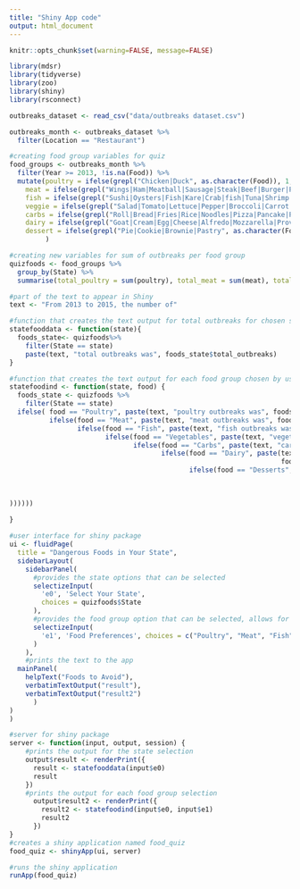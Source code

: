```yaml
---
title: "Shiny App code"
output: html_document
---
```


```r
knitr::opts_chunk$set(warning=FALSE, message=FALSE)
```

```r
library(mdsr)   
library(tidyverse)
library(zoo)
library(shiny)
library(rsconnect)
```


```r
outbreaks_dataset <- read_csv("data/outbreaks dataset.csv")

outbreaks_month <- outbreaks_dataset %>%
  filter(Location == "Restaurant")
```


```r
#creating food group variables for quiz
food_groups <- outbreaks_month %>%
  filter(Year >= 2013, !is.na(Food)) %>%
  mutate(poultry = ifelse(grepl("Chicken|Duck", as.character(Food)), 1, 0),
    meat = ifelse(grepl("Wings|Ham|Meatball|Sausage|Steak|Beef|Burger|Pork|burger|Bacon", as.character(Food)), 1, 0), 
    fish = ifelse(grepl("Sushi|Oysters|Fish|Kare|Crab|fish|Tuna|Shrimp|Scallops|Salmon|Seafood|Clam|Lobster|Eel", as.character(Food)), 1, 0),
    veggie = ifelse(grepl("Salad|Tomato|Lettuce|Pepper|Broccoli|Carrot|Bean|Cabbage|Onion|Vegetable|Guacamole|Cucumber|Zucchini", as.character(Food)), 1, 0),
    carbs = ifelse(grepl("Roll|Bread|Fries|Rice|Noodles|Pizza|Pancake|Pasta", as.character(Food)), 1, 0),
    dairy = ifelse(grepl("Goat|Cream|Egg|Cheese|Alfredo|Mozzarella|Provolone", as.character(Food)), 1, 0),
    dessert = ifelse(grepl("Pie|Cookie|Brownie|Pastry", as.character(Food)), 1, 0)
         )

#creating new variables for sum of outbreaks per food group
quizfoods <- food_groups %>%
  group_by(State) %>%
  summarise(total_poultry = sum(poultry), total_meat = sum(meat), total_fish = sum(fish), total_veggie = sum(veggie), total_carbs = sum(carbs), total_dairy = sum(dairy), total_dessert = sum(dessert), total_outbreaks = n())

#part of the text to appear in Shiny
text <- "From 2013 to 2015, the number of"

#function that creates the text output for total outbreaks for chosen state
statefooddata <- function(state){
  foods_state<- quizfoods%>% 
    filter(State == state)
    paste(text, "total outbreaks was", foods_state$total_outbreaks)
}

#function that creates the text output for each food group chosen by user
statefoodind <- function(state, food) {
  foods_state <- quizfoods %>%
    filter(State == state)
  ifelse( food == "Poultry", paste(text, "poultry outbreaks was", foods_state$total_poultry), 
          ifelse(food == "Meat", paste(text, "meat outbreaks was", foods_state$total_meat),
                 ifelse(food == "Fish", paste(text, "fish outbreaks was", foods_state$total_fish),
                        ifelse(food == "Vegetables", paste(text, "vegetable outbreaks was", foods_state$total_veggie),
                               ifelse(food == "Carbs", paste(text, "carbs outbreaks was", foods_state$total_carbs),
                                      ifelse(food == "Dairy", paste(text, "dairy outbreaks was",   
                                                                    foods_state$total_dairy),
                                             ifelse(food == "Desserts", paste(text, "dessert outbreaks was",  
                                                                              foods_state$total_poultry), "Please 
                                                                              select a food group.")            
                            
))))))
    
}

```

```r
#user interface for shiny package
ui <- fluidPage(
  title = "Dangerous Foods in Your State",
  sidebarLayout(
    sidebarPanel(
      #provides the state options that can be selected
      selectizeInput(
        'e0', 'Select Your State',
        choices = quizfoods$State
      ),
      #provides the food group option that can be selected, allows for multiple selections
      selectizeInput(
        'e1', 'Food Preferences', choices = c("Poultry", "Meat", "Fish", "Vegetables", "Carbs", "Dairy", "Desserts"), multiple = T
      )
    ),
    #prints the text to the app
  mainPanel(
    helpText("Foods to Avoid"),
    verbatimTextOutput("result"),
    verbatimTextOutput("result2")
      )
)
)

#server for shiny package
server <- function(input, output, session) {
    #prints the output for the state selection 
    output$result <- renderPrint({
      result <- statefooddata(input$e0)
      result
    })
    #prints the output for each food group selection
      output$result2 <- renderPrint({
        result2 <- statefoodind(input$e0, input$e1)
        result2
      })
}
#creates a shiny application named food_quiz
food_quiz <- shinyApp(ui, server)

#runs the shiny application
runApp(food_quiz)

```
